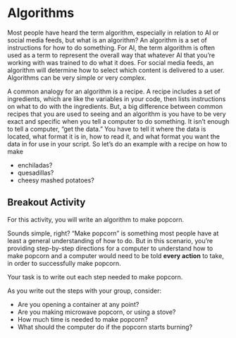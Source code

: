 # Algorithms

Most people have heard the term algorithm, especially in relation to AI or social media feeds, but what is an algorithm?  An algorithm is a set of instructions for how to do something. For AI, the term algorithm is often used as a term to represent the overall way that whatever AI that you’re working with was trained to do what it does.  For social media feeds, an algorithm will determine how to select which content is delivered to a user.  Algorithms can be very simple or very complex.

A common analogy for an algorithm is a recipe. A recipe includes a set of ingredients, which are like the variables in your code, then lists instructions on what to do with the ingredients.  But, a big difference between common recipes that you are used to seeing and an algorithm is you have to be very exact and specific when you tell a computer to do something. It isn’t enough to tell a computer, “get the data.” You have to tell it where the data is located, what format it is in, how to read it, and what format you want the data in for use  in your script. So let’s do an example with a recipe on how to make 

- enchiladas?
- quesadillas?
- cheesy mashed potatoes?


## Breakout Activity

For this activity, you will write an algorithm to make popcorn.\ 

Sounds simple, right? "Make popcorn" is something most people have at least a general understanding of how to do. But in this scenario, you're providing step-by-step directions for a computer to understand how to make popcorn and a computer would need to be told __every action__ to take, in order to successfully make popcorn.\

Your task is to write out each step needed to make popcorn. 

As you write out the steps with your group, consider:

- Are you opening a container at any point?
- Are you making microwave popcorn, or using a stove?
- How much time is needed to make popcorn?
- What should the computer do if the popcorn starts burning?
